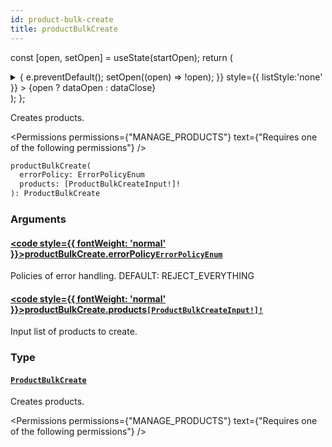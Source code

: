 ```yaml
---
id: product-bulk-create
title: productBulkCreate
---
```






const [open, setOpen] = useState(startOpen);
return (
<details {...(open ? { open: true } : {})} className="details" style={{ border:'none', boxShadow:'none', background:'var(--ifm-background-color)' }}>
<summary
onClick={(e) => {
e.preventDefault();
setOpen((open) => !open);
}}
style={{ listStyle:'none' }} >
{open ? dataOpen : dataClose}
</summary>
{open && children}
</details>
);
};

Creates products.


<Permissions permissions={"MANAGE_PRODUCTS"} text={"Requires one of the following permissions"} />


```graphql
productBulkCreate(
  errorPolicy: ErrorPolicyEnum
  products: [ProductBulkCreateInput!]!
): ProductBulkCreate
```

### Arguments

#### [<code style={{ fontWeight: 'normal' }}>productBulkCreate.<b>errorPolicy</b></code>](#)<Bullet />[`ErrorPolicyEnum`](../../../api-reference/miscellaneous/enums/error-policy-enum.mdx) <Badge class="badge badge--secondary" text="enum"/> <Badge class="badge badge--secondary" text="miscellaneous"/>

Policies of error handling. DEFAULT: REJECT_EVERYTHING

#### [<code style={{ fontWeight: 'normal' }}>productBulkCreate.<b>products</b></code>](#)<Bullet />[`[ProductBulkCreateInput!]!`](../../../api-reference/products/inputs/product-bulk-create-input.mdx) <Badge class="badge badge--secondary" text="non-null"/> <Badge class="badge badge--secondary" text="input"/> <Badge class="badge badge--secondary" text="products"/>

Input list of products to create.

### Type

#### [`ProductBulkCreate`](../../../api-reference/products/objects/product-bulk-create.mdx) <Badge class="badge badge--secondary" text="object"/> <Badge class="badge badge--secondary" text="products"/>

Creates products.


<Permissions permissions={"MANAGE_PRODUCTS"} text={"Requires one of the following permissions"} />


